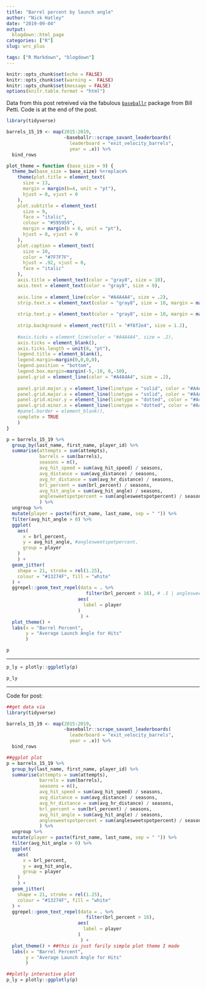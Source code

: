 ```yaml
---
title: "Barrel percent by launch angle"
author: "Nick Hatley"
date: "2019-09-04"
output:
  blogdown::html_page
categories: ["R"]
slug: wrc_plus

tags: ["R Markdown", "blogdown"]
---
```

```r
knitr::opts_chunk$set(echo = FALSE)
knitr::opts_chunk$set(warning =  FALSE)
knitr::opts_chunk$set(message = FALSE)
options(knitr.table.format = "html")
```

Data from this post retreived via the fabulous [`baseballr`](http://billpetti.github.io/baseballr/) package from Bill Petti. Code is at the end of the post. 

```r
library(tidyverse)

barrels_15_19 <- map(2015:2019,
                     ~baseballr::scrape_savant_leaderboards(
                       leaderboard = "exit_velocity_barrels", 
                       year = .x)) %>% 
  bind_rows

plot_theme = function (base_size = 9) {
  theme_bw(base_size = base_size) %+replace% 
    theme(plot.title = element_text( 
      size = 13, 
      margin = margin(b=4, unit = "pt"), 
      hjust = 0, vjust = 0
    ),
    plot.subtitle = element_text(
      size = 9, 
      face = "italic", 
      colour = "#595959", 
      margin = margin(b = 6, unit = "pt"), 
      hjust = 0, vjust = 0
    ), 
    plot.caption = element_text(
      size = 10,
      color = "#7F7F7F", 
      hjust = .92, vjust = 0,
      face = "italic"
    ),
    axis.title = element_text(color = "gray8", size = 10),
    axis.text = element_text(color = "gray8", size = 9), 
    
    axis.line = element_line(color = "#A4A4A4", size = .2),
    strip.text.x = element_text(color = "gray8", size = 10, margin = margin(.175,0,
                                                                         .175,0, "cm")),
    strip.text.y = element_text(color = "gray8", size = 10, margin = margin(0,.175,
                                                                            0,.175, "cm")),
    strip.background = element_rect(fill = "#f8f2e4", size = 1.2),
    
    #axis.ticks = element_line(color = "#A4A4A4", size = .2),
    axis.ticks = element_blank(),
    axis.ticks.length = unit(8, "pt"),
    legend.title = element_blank(),
    legend.margin=margin(0,0,0,0),
    legend.position = "bottom",
    legend.box.margin=margin(-5,-10, 0,-10),
    panel.grid = element_line(color = "#A4A4A4", size = .2),
    
    panel.grid.major.y = element_line(linetype = "solid", color = "#A4A4A4", size = .75),
    panel.grid.major.x = element_line(linetype = "solid", color = "#A4A4A4", size = .15),
    panel.grid.minor.y = element_line(linetype = "dotted", color = "#A4A4A4", size = .4),
    panel.grid.minor.x = element_line(linetype = "dotted", color = "#A4A4A4", size = .4),
    #panel.border = element_blank(), 
    complete = TRUE
    )
}

```




```r
p = barrels_15_19 %>% 
  group_by(last_name, first_name, player_id) %>% 
  summarise(attempts = sum(attempts),
            barrels = sum(barrels),
            seasons = n(),
            avg_hit_speed = sum(avg_hit_speed) / seasons,
            avg_distance = sum(avg_distance) / seasons,  
            avg_hr_distance = sum(avg_hr_distance) / seasons,
            brl_percent = sum(brl_percent) / seasons,
            avg_hit_angle = sum(avg_hit_angle) / seasons,
            anglesweetspotpercent = sum(anglesweetspotpercent) / seasons
            ) %>% 
  ungroup %>% 
  mutate(player = paste(first_name, last_name, sep = " ")) %>% 
  filter(avg_hit_angle > 0) %>% 
  ggplot(
    aes(
      x = brl_percent, 
      y = avg_hit_angle, #anglesweetspotpercent,
      group = player
    )
    ) + 
  geom_jitter(
    shape = 21, stroke = rel(1.25),
    colour = "#13274F", fill = "white"
  ) + 
  ggrepel::geom_text_repel(data = . %>% 
                             filter(brl_percent > 16), # .5 | anglesweetspotpercent > 40),
                          aes(
                            label = player
                          )
                           ) + 
  plot_theme() + 
  labs(x = "Barrel Percent",
       y = "Average Launch Angle for Hits"
       ) 

p
```

************

  
```r
p_ly = plotly::ggplotly(p)

p_ly
```


*********

Code for post:
```r
##get data via 
library(tidyverse)

barrels_15_19 <- map(2015:2019,
                     ~baseballr::scrape_savant_leaderboards(
                       leaderboard = "exit_velocity_barrels", 
                       year = .x)) %>% 
  bind_rows

##ggplot plot
p = barrels_15_19 %>% 
  group_by(last_name, first_name, player_id) %>% 
  summarise(attempts = sum(attempts),
            barrels = sum(barrels),
            seasons = n(),
            avg_hit_speed = sum(avg_hit_speed) / seasons,
            avg_distance = sum(avg_distance) / seasons,  
            avg_hr_distance = sum(avg_hr_distance) / seasons,
            brl_percent = sum(brl_percent) / seasons,
            avg_hit_angle = sum(avg_hit_angle) / seasons,
            anglesweetspotpercent = sum(anglesweetspotpercent) / seasons
            ) %>% 
  ungroup %>% 
  mutate(player = paste(first_name, last_name, sep = " ")) %>% 
  filter(avg_hit_angle > 0) %>% 
  ggplot(
    aes(
      x = brl_percent, 
      y = avg_hit_angle, 
      group = player
    )
    ) + 
  geom_jitter(
    shape = 21, stroke = rel(1.25),
    colour = "#13274F", fill = "white"
  ) + 
  ggrepel::geom_text_repel(data = . %>% 
                             filter(brl_percent > 16), 
                          aes(
                            label = player
                          )
                           ) + 
  plot_theme() + ##this is just farily simple plot theme I made
  labs(x = "Barrel Percent",
       y = "Average Launch Angle for Hits"
       ) 

##plotly interactive plot
p_ly = plotly::ggplotly(p)

```

   
   
   